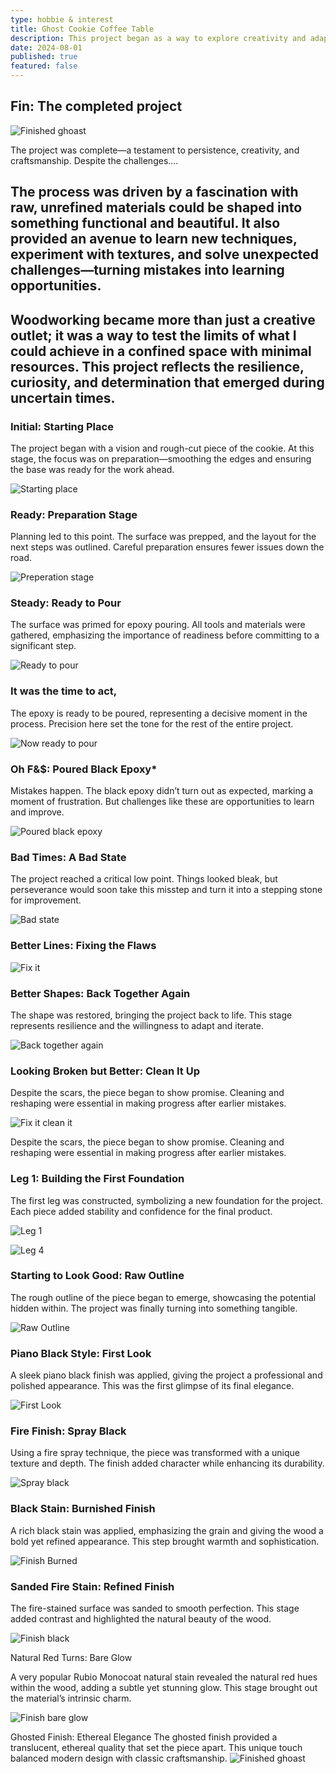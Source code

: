 ```yaml
---
type: hobbie & interest
title: Ghost Cookie Coffee Table
description: This project began as a way to explore creativity and adaptability during the constraints of the COVID-19 pandemic. With equipment available at home and a growing curiosity about working with materials like wood and epoxy, I saw an opportunity to transform downtime into a productive and rewarding experience.
date: 2024-08-01
published: true
featured: false
---
```


## Fin: The completed project
![Finished ghoast](/woodworking/finish_7.png)

The project was complete—a testament to persistence, creativity, and craftsmanship. Despite the challenges....

 

## The process was driven by a fascination with raw, unrefined materials could be shaped into something functional and beautiful. It also provided an avenue to learn new techniques, experiment with textures, and solve unexpected challenges—turning mistakes into learning opportunities.

## Woodworking became more than just a creative outlet; it was a way to test the limits of what I could achieve in a confined space with minimal resources. This project reflects the resilience, curiosity, and determination that emerged during uncertain times.


### Initial: Starting Place
The project began with a vision and rough-cut piece of the cookie. At this stage, the focus was on preparation—smoothing the edges and ensuring the base was ready for the work ahead.

![Starting place](/woodworking/prep_0.png)

### Ready: Preparation Stage
Planning led to this point. The surface was prepped, and the layout for the next steps was outlined. Careful preparation ensures fewer issues down the road.

![Preperation stage](/woodworking/prep_1.png)

### Steady: Ready to Pour

The surface was primed for epoxy pouring. All tools and materials were gathered, emphasizing the importance of readiness before committing to a significant step.

![Ready to pour](/woodworking/prep_2.png)

### It was the time to act, 

 The epoxy is ready to be poured, representing a decisive moment in the process. Precision here set the tone for the rest of the entire project.

![Now ready to pour](/woodworking/prep_3.png)

### Oh F&$: Poured Black Epoxy*

Mistakes happen. The black epoxy didn’t turn out as expected, marking a moment of frustration. But challenges like these are opportunities to learn and improve.

![Poured black epoxy](/woodworking/prep_4.png)

### Bad Times: A Bad State

The project reached a critical low point. Things looked bleak, but perseverance would soon take this misstep and turn it into a stepping stone for improvement.

![Bad state](/woodworking/bad_0.png)

### Better Lines: Fixing the Flaws

![Fix it](/woodworking/bad_1.png)

### Better Shapes: Back Together Again

The shape was restored, bringing the project back to life. This stage represents resilience and the willingness to adapt and iterate.

![Back together again](/woodworking/bad_3.png)

### Looking Broken but Better: Clean It Up

Despite the scars, the piece began to show promise. Cleaning and reshaping were essential in making progress after earlier mistakes.

![Fix it clean it](/woodworking/bad_2.png)

Despite the scars, the piece began to show promise. Cleaning and reshaping were essential in making progress after earlier mistakes.

### Leg 1: Building the First Foundation

The first leg was constructed, symbolizing a new foundation for the project. Each piece added stability and confidence for the final product.

![Leg 1](/woodworking/legs_1.png)

![Leg 4](/woodworking/legs_2.png)

### Starting to Look Good: Raw Outline

The rough outline of the piece began to emerge, showcasing the potential hidden within. The project was finally turning into something tangible.

![Raw Outline](/woodworking/finish_0.png)

### Piano Black Style: First Look

A sleek piano black finish was applied, giving the project a professional and polished appearance. This was the first glimpse of its final elegance.

![First Look](/woodworking/finish_1.png)

### Fire Finish: Spray Black

Using a fire spray technique, the piece was transformed with a unique texture and depth. The finish added character while enhancing its durability.

![Spray black](/woodworking/finish_2.png)

### Black Stain: Burnished Finish

A rich black stain was applied, emphasizing the grain and giving the wood a bold yet refined appearance. This step brought warmth and sophistication.

![Finish Burned](/woodworking/finish_3.png)

### Sanded Fire Stain: Refined Finish

The fire-stained surface was sanded to smooth perfection. This stage added contrast and highlighted the natural beauty of the wood.

![Finish black](/woodworking/finish_4.png)

Natural Red Turns: Bare Glow

A very popular Rubio Monocoat natural stain revealed the natural red hues within the wood, adding a subtle yet stunning glow. This stage brought out the material’s intrinsic charm.

![Finish bare glow](/woodworking/finish_5.png)

Ghosted Finish: Ethereal Elegance
The ghosted finish provided a translucent, ethereal quality that set the piece apart. This unique touch balanced modern design with classic craftsmanship.
![Finished ghoast](/woodworking/finish_6.png)
